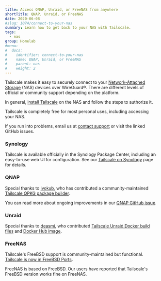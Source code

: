 ```yaml
---
title: Access QNAP, Unraid, or FreeNAS from anywhere
shortTitle: QNAP, Unraid, or FreeNAS
date: 2020-06-08
#slug: 1074/connect-to-your-nas
summary: Learn how to get back to your NAS with Tailscale.
tags:
  - nas
group: Homelab
#menu:
#  docs:
#    identifier: connect-to-your-nas
#    name: QNAP, Unraid, or FreeNAS
#    parent: nas
#    weight: 2
---
```


Tailscale makes it easy to securely connect to your
[Network-Attached
Storage](https://en.wikipedia.org/wiki/Network-attached_storage) (NAS)
devices over WireGuard&reg;. There are different levels of official or
community support depending on the platform.

In general, [install Tailscale](https://tailscale.com/kb/1031/install-linux)
on the NAS and follow the steps to authorize it.

Tailscale is completely free for most personal uses, including accessing
your NAS.

If you run into problems, email us at
[contact support](/contact/support) or visit the
linked GitHub issues.

### Synology

Tailscale is available officially in the Synology Package Center, including
an easy-to-use web UI for configuration. See our
[Tailscale on Synology](/kb/1131/synology/) page for details.

### QNAP

Special thanks to [ivokub](https://github.com/ivokub/), who has contributed
a community-maintained [Tailscale QPKG package
builder](https://github.com/ivokub/tailscale-qpkg).

You can read more about ongoing improvements in our [QNAP GitHub
issue](https://github.com/tailscale/tailscale/issues/1346).

### Unraid

Special thanks to [deasmi](https://github.com/deasmi/), who contributed
[Tailscale Unraid Docker build
files](https://github.com/deasmi/unraid-tailscale) and [Docker Hub image](https://hub.docker.com/r/deasmi/unraid-tailscale).

### FreeNAS

Tailscale's FreeBSD support is
community-maintained but functional. [Tailscale is now in FreeBSD
Ports](https://www.freshports.org/security/tailscale/).

FreeNAS is based on FreeBSD. Our users have reported that Tailscale's
FreeBSD version works fine on FreeNAS.
